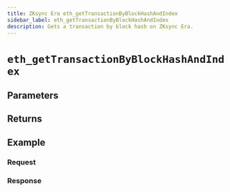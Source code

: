 ```yaml
---
title: ZKsync Era eth_getTransactionByBlockHashAndIndex
sidebar_label: eth_getTransactionByBlockHashAndIndex
description: Gets a transaction by block hash on ZKsync Era.
---
```




# `eth_getTransactionByBlockHashAndIndex`

<Description />

## Parameters


<Params />

## Returns


<Returns />

## Example


<Example />

### Request


<Request />

### Response


<Response />
